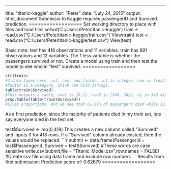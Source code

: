 ---
title: "titanic-kaggle"
author: "Peter"
date: "July 24, 2015"
output: html_document
Submissio to Kaggle requires passengerID and Survived prediction.
==================
Set working directory to place with files and load files
setwd('C:/Users/Pete/titanic-kaggle')
train <- read.csv("C:/Users/Pete/titanic-kaggle/train.csv")
View(train)
test <- read.csv("C:/Users/Pete/titanic-kaggle/test.csv")
View(test)

Basic note: test has 418 observations and 11 variables.
train has 891 observations and 12 variables.
The 1 less variable is whether the passengers survived or not.
Create a model using train and then test the model to see who in "test" survived.
==================
```{r}
str(train)
#3 data types here, int, num, and factor. int is integer, num is floating, and
#factor is a category, which can hold strings.
table(train$Survived)
#This outputs a table, row1 is [0,1], row2 is [549, 342]. as in 549 died and 342 survived
prop.table(table(train$Survived))
#Gives proportions, and we see that 61.61% of passengers died while 38.38% survived in the training set
```
As a first prediction, since the majority of patients died in my train set, lets say everyone died in the test set.

test$Survived <- rep(0,418)
This creates a new column called "Survived" and inputs 0 for 418 rows.
If a "Survived" column already existed, then the values would be replaced.
```{r}
submit <- data.frame(PassengerId = test$PassengerId, Survived = test$Survived)
#These words are case sensitive
write.csv(submit,file = "Titanic_Model.csv",row.names = FALSE)
#Create csv file using data frame and exclude row numbers
```
Results from first submission:
Prediction score of: 0.62679
==================
